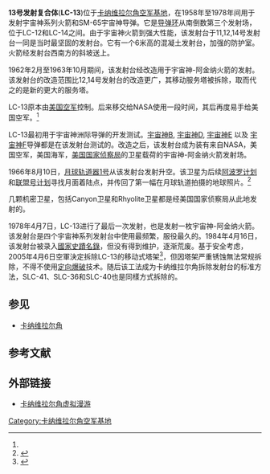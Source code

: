 {{roughtranslation}}
{{Infobox Launch Pad
|name = 13号发射复合体
|image = Mariner 4 prelaunch.jpg
|caption = 一枚运载[[水手4号|水手4号]]的[[宇宙神-阿金纳|宇宙神-阿金纳]]在LC-13
|site = [[卡纳维拉尔角空军基地|卡纳维拉尔角空军基地]]
|location = {{coord|28.486447|N|80.544894|W}}
|short = LC-13
|pads = 一个
|operator = [[美国空军|美国空军]]<br/>[[NASA|NASA]]
|tlaunches = 52次
|paddetails = {{Infobox Launch Pad/Pad
|first = 宇宙神B,4B<br/>1958年8月2日
|last = 宇宙神-阿金纳D 5505A<br/>1978年4月7日
|rockets = [[宇宙神B|宇宙神B]]<br/>[[宇宙神D|宇宙神D]]<br/>[[宇宙神E|宇宙神E]]<br/>[[宇宙神F|宇宙神F]]<br/>[[宇宙神-阿金纳|宇宙神-阿金纳]]
|status = 不使用}}
}}

'''13号发射复合体'''('''LC-13''')位于[[卡纳维拉尔角空军基地|卡纳维拉尔角空军基地]]，在1958年至1978年间用于发射宇宙神系列火箭和SM-65宇宙神导弹。它是[[导弹环|导弹环]]从南倒数第三个发射场，位于LC-12和LC-14之间。由于宇宙神火箭到强大性能，该发射台于11,12,14号发射台一同是当时最坚固的发射台。它有一个6米高的混凝土发射台，加强的防护室。火箭经发射台西南方的斜坡送上。 

1962年2月至1963年10月期间，该发射台经改造用于宇宙神-阿金纳火箭的发射。该发射台的改造范围比12,14号发射台的改造更广，其移动服务塔被拆除，取而代之的是新的更大的服务塔。 

LC-13原本由[[美国空军|美国空军]]控制。后来移交给NASA使用一段时间，其后再度易手给美国空军。<ref name="spaceflightnow"/>

LC-13最初用于宇宙神洲际导弹的开发测试。[[宇宙神B|宇宙神B]], [[宇宙神D|宇宙神D]], [[宇宙神E|宇宙神E]] 以及 [[宇宙神F|宇宙神F]]导弹都是在该发射台测试的。改造之后，该发射台成为装有来自NASA，美国空军，美国海军，[[美国国家侦察局|美国国家侦察局]]的卫星载荷的宇宙神-阿金纳火箭发射场。

1966年8月10日，[[月球轨道器1号|月球轨道器1号]]从该发射台发射升空。该卫星为后续[[阿波罗计划|阿波罗计划]]和[[联盟号计划|联盟号计划]]寻找月面着陆点，并传回了第一幅在月球轨道拍摄的地球照片。<ref>{{Cite web |url=http://www.astronautix.com/sites/capllc13.htm |title=Encyclopedia Astronautica - Launch Complex 13 |accessdate=2010-07-21 |archive-date=2008-12-24 |archive-url=https://web.archive.org/web/20081224123931/http://www.astronautix.com/sites/capllc13.htm |dead-url=no }}</ref>

几颗机密卫星，包括Canyon卫星和Rhyolite卫星都是经美国国家侦察局从此地发射的。

1978年4月7日，LC-13进行了最后一次发射，也是发射一枚宇宙神-阿金纳火箭。该发射台是四个宇宙神系列发射台中使用最频繁，服役最久的。1984年4月16日，该发射台被录入[[國家史蹟名錄|國家史蹟名錄]]，但没有得到维护，逐渐荒废。基于安全考虑，2005年4月6日空軍決定拆除LC-13的移动式塔架<ref name="spaceflightnow">{{Cite web |url=http://spaceflightnow.com/news/n0508/06paddemo |title=Spaceflight Now News: Historic Cape Canaveral Pad Toppled, 6 Aug 05 |access-date=2010-07-21 |archive-date=2021-01-29 |archive-url=https://web.archive.org/web/20210129072512/https://spaceflightnow.com/news/n0508/06paddemo/ |dead-url=no }}</ref>，但因塔架严重锈蚀無法常规拆除，不得不使用[[定向爆破|定向爆破]]技术。随后该工法成为卡纳维拉尔角拆除发射台的标准方法，SLC-41、SLC-36和SLC-40也是同樣方式拆除的。

==参见==
*[[卡纳维拉尔角|卡纳维拉尔角]]
{{Geolinks-US-buildingscale|28.486447|-80.544894}}

==参考文献==
{{reflist}}

==外部链接==
*[http://www.robsv.com/cape/ 卡纳维拉尔角虚拟漫游] {{Wayback|url=http://www.robsv.com/cape/ |date=20201031095954 }}

{{Merritt Island}}

[[Category:卡纳维拉尔角空军基地|Category:卡纳维拉尔角空军基地]]